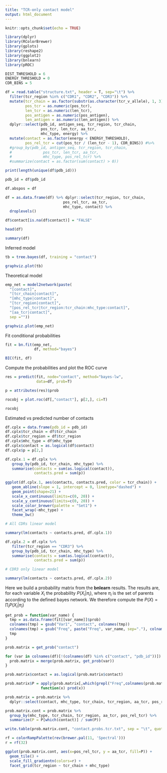 ```yaml
---
title: "TCR-only contact model"
output: html_document
---
```


```r
knitr::opts_chunk$set(echo = TRUE)
```

```r
library(dplyr)
library(RColorBrewer)
library(gplots)
library(reshape2)
library(ggplot2)
library(bnlearn)
library(pROC)

DIST_THRESHOLD = 6
ENERGY_THRESHOLD = 0
CDR_BINS = 5

df = read.table("structure.txt", header = T, sep="\t") %>%
  filter(tcr_region %in% c("CDR1", "CDR2", "CDR3")) %>%
  mutate(tcr_chain = as.factor(substr(as.character(tcr_v_allele), 1, 3)),
         pos_tcr = as.numeric(pos_tcr),
         len_tcr = as.numeric(len_tcr),
         pos_antigen = as.numeric(pos_antigen),
         len_antigen = as.numeric(len_antigen)) %>%
  dplyr::select(pdb_id, antigen_seq, tcr_region, tcr_chain, 
                pos_tcr, len_tcr, aa_tcr, 
                mhc_type, energy) %>%
  mutate(contact = as.factor(energy < ENERGY_THRESHOLD),
         pos_rel_tcr = cut(pos_tcr / (len_tcr - 1), CDR_BINS)) #%>%
  #group_by(pdb_id, antigen_seq, tcr_region, tcr_chain, 
  #              pos_tcr, len_tcr, aa_tcr, 
  #              mhc_type, pos_rel_tcr) %>%
  #summarize(contact = as.factor(sum(contact) > 0))

print(length(unique(df$pdb_id)))

pdb_id = df$pdb_id

df.abspos = df

df = as.data.frame(df) %>% dplyr::select(tcr_region, tcr_chain,
                          pos_rel_tcr, aa_tcr, 
                          mhc_type, contact) %>%
  droplevels()

df$contact[is.na(df$contact)] = "FALSE"

head(df)

summary(df)
```

Inferred model

```r
tb = tree.bayes(df, training = "contact")

graphviz.plot(tb)
```

Theoretical model

```r
emp_net = model2network(paste(
  "[contact]",
  "[tcr_chain|contact]",
  "[mhc_type|contact]",
  "[tcr_region|contact]",
  "[pos_rel_tcr|tcr_region:tcr_chain:mhc_type:contact]", 
  "[aa_tcr|contact]",
  sep =""))

graphviz.plot(emp_net)
```

Fit conditional probabilities

```r
fit = bn.fit(emp_net,
             df, method="bayes")

BIC(fit, df)
```

Compute the probabilities and plot the ROC curve

```r
res = predict(fit, node="contact", method="bayes-lw", 
              data=df, prob=T)

p = attributes(res)$prob

rocobj = plot.roc(df[,"contact"], p[2,], ci=T)

rocobj
```

Estimated vs predicted number of contacts

```r
df.cplx = data.frame(pdb_id = pdb_id)
df.cplx$tcr_chain = df$tcr_chain
df.cplx$tcr_region = df$tcr_region
df.cplx$mhc_type = df$mhc_type
df.cplx$contact = as.logical(df$contact)
df.cplx$p = p[2,]

df.cplx.1 = df.cplx %>%
   group_by(pdb_id, tcr_chain, mhc_type) %>%
   summarise(contacts = sum(as.logical(contact)),
             contacts.pred = sum(p))
 
ggplot(df.cplx.1, aes(contacts, contacts.pred, color = tcr_chain)) + 
   geom_abline(slope = 1, intercept = 0, linetype="dashed") +
   geom_point(shape=21) +
   scale_x_continuous(limits=c(0, 20)) +
   scale_y_continuous(limits=c(0, 20)) +
   scale_color_brewer(palette = "Set1") +
   facet_wrap(~mhc_type) +
   theme_bw()

# All CDRs linear model

summary(lm(contacts ~ contacts.pred, df.cplx.1))

df.cplx.2 = df.cplx %>%
   filter(tcr_region == "CDR3") %>%
   group_by(pdb_id, tcr_chain, mhc_type) %>%
   summarise(contacts = sum(as.logical(contact)),
             contacts.pred = sum(p))

# CDR3 only linear model

summary(lm(contacts ~ contacts.pred, df.cplx.2))
```

Here we build a probability matrix from the **bnlearn** results. The results are, for each variable $X_{i}$ the probability $P(X_{i} | \pi_{i})$, where $\pi_{i}$ is the set of parents according to the defined bayes network. We therefore compute the $P(X) = \prod_{i} P(X_{i} | \pi_{i})$

```r
get_prob = function(var_name) {
  tmp = as.data.frame(fit[[var_name]]$prob)
  colnames(tmp) = gsub("Var1", "contact", colnames(tmp))
  colnames(tmp) = gsub("Freq", paste("Freq", var_name, sep="."), colnames(tmp))
  tmp
}

prob.matrix = get_prob("contact")

for (var in colnames(df)[!(colnames(df) %in% c("contact", "pdb_id"))]) {
  prob.matrix = merge(prob.matrix, get_prob(var))
}

prob.matrix$contact = as.logical(prob.matrix$contact)

prob.matrix$P = apply(prob.matrix[,which(grepl("Freq",colnames(prob.matrix)))], 1,
                function(x) prod(x))

prob.matrix = prob.matrix %>% 
  dplyr::select(contact, mhc_type, tcr_chain, tcr_region, aa_tcr, pos_rel_tcr, P)

prob.matrix.cont = prob.matrix %>%
  group_by(mhc_type, tcr_chain, tcr_region, aa_tcr, pos_rel_tcr) %>%
  summarize(P = P[which(contact)] / sum(P))
```

```r
write.table(prob.matrix.cont, "contact.probs.tcr.txt", sep = "\t", quote = F, row.names = F)
```

```r
rf = colorRampPalette(rev(brewer.pal(11, 'Spectral')))
r = rf(32)

ggplot(prob.matrix.cont, aes(x=pos_rel_tcr, y = aa_tcr, fill=P)) +
  geom_tile() + 
  scale_fill_gradientn(colors=r) +
  facet_grid(tcr_region ~ tcr_chain + mhc_type)
```

